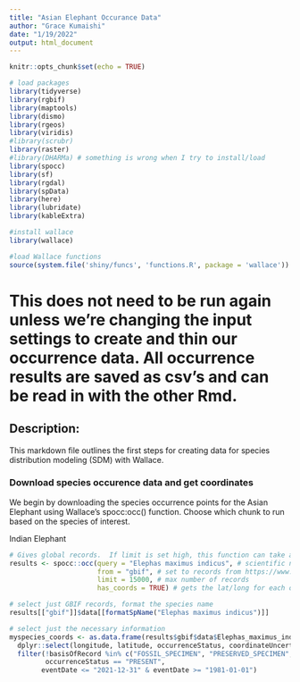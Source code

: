 ```yaml
---
title: "Asian Elephant Occurance Data"
author: "Grace Kumaishi"
date: "1/19/2022"
output: html_document
---
```


```r
knitr::opts_chunk$set(echo = TRUE)

# load packages
library(tidyverse)
library(rgbif)
library(maptools)
library(dismo)
library(rgeos)
library(viridis)
#library(scrubr)
library(raster)
#library(DHARMa) # something is wrong when I try to install/load
library(spocc)
library(sf)
library(rgdal)
library(spData)
library(here)
library(lubridate)
library(kableExtra)

#install wallace
library(wallace)

#load Wallace functions
source(system.file('shiny/funcs', 'functions.R', package = 'wallace'))
```

# This does not need to be run again unless we're changing the input settings to create and thin our occurrence data. All occurrence results are saved as csv's and can be read in with the other Rmd.

## Description:

This markdown file outlines the first steps for creating data for species distribution modeling (SDM) with Wallace.

### Download species occurence data and get coordinates

We begin by downloading the species occurrence points for the Asian Elephant using Wallace's spocc:occ() function. Choose which chunk to run based on the species of interest.

Indian Elephant
```r
# Gives global records.  If limit is set high, this function can take a while to run.
results <- spocc::occ(query = "Elephas maximus indicus", # scientific name, here we are using lions
                      from = "gbif", # set to records from https://www.gbif.org/
                      limit = 15000, # max number of records
                      has_coords = TRUE) # gets the lat/long for each observation

# select just GBIF records, format the species name
results[["gbif"]]$data[[formatSpName("Elephas maximus indicus")]]

# select just the necessary information
myspecies_coords <- as.data.frame(results$gbif$data$Elephas_maximus_indicus) %>% # using GBIF data
  dplyr::select(longitude, latitude, occurrenceStatus, coordinateUncertaintyInMeters, institutionCode, references, basisOfRecord, eventDate) %>%  # selecting just the columns that we want
  filter(!basisOfRecord %in% c("FOSSIL_SPECIMEN", "PRESERVED_SPECIMEN", "LIVING_SPECIMEN"),
         occurrenceStatus == "PRESENT",
        eventDate <= "2021-12-31" & eventDate >= "1981-01-01")
```






